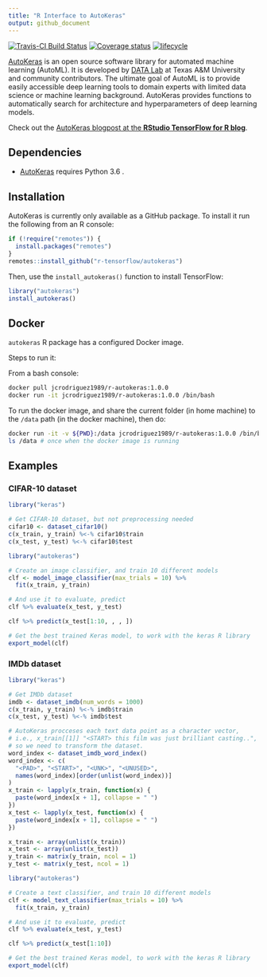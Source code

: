 ```yaml
---
title: "R Interface to AutoKeras"
output: github_document
---
```


[![Travis-CI Build Status](https://travis-ci.org/r-tensorflow/autokeras.svg?branch=master)](https://travis-ci.org/r-tensorflow/autokeras) 
[![Coverage status](https://codecov.io/gh/jcrodriguez1989/autokeras/branch/master/graph/badge.svg)](https://codecov.io/gh/jcrodriguez1989/autokeras/branch/master)
[![lifecycle](https://img.shields.io/badge/lifecycle-experimental-orange.svg)](https://www.tidyverse.org/lifecycle/#experimental)


[AutoKeras](https://autokeras.com/) is an open source software library for 
automated machine learning (AutoML). It is developed by
[DATA Lab](http://faculty.cs.tamu.edu/xiahu/index.html) at Texas A&M
University and community contributors. The ultimate goal of AutoML is to
provide easily accessible deep learning tools to domain experts with limited
data science or machine learning background. AutoKeras provides functions
to automatically search for architecture and hyperparameters of deep
learning models.

Check out the [AutoKeras blogpost at the **RStudio TensorFlow for R blog**](https://blogs.rstudio.com/tensorflow/posts/2019-04-16-autokeras/).

## Dependencies

* [AutoKeras](https://autokeras.com/) requires Python 3.6 .

## Installation

AutoKeras is currently only available as a GitHub package.
To install it run the following from an R console:

```r
if (!require("remotes")) {
  install.packages("remotes")
}
remotes::install_github("r-tensorflow/autokeras")
```

Then, use the `install_autokeras()` function to install TensorFlow:

```r
library("autokeras")
install_autokeras()
```

## Docker

`autokeras` R package has a configured Docker image.

Steps to run it:

From a bash console:

```bash
docker pull jcrodriguez1989/r-autokeras:1.0.0
docker run -it jcrodriguez1989/r-autokeras:1.0.0 /bin/bash
```

To run the docker image, and share the current folder (in home machine) to the `/data` path (in the docker machine), then do:

```bash
docker run -it -v ${PWD}:/data jcrodriguez1989/r-autokeras:1.0.0 /bin/bash
ls /data # once when the docker image is running
```

## Examples

### CIFAR-10 dataset

```r
library("keras")

# Get CIFAR-10 dataset, but not preprocessing needed
cifar10 <- dataset_cifar10()
c(x_train, y_train) %<-% cifar10$train
c(x_test, y_test) %<-% cifar10$test
```

```r
library("autokeras")

# Create an image classifier, and train 10 different models
clf <- model_image_classifier(max_trials = 10) %>%
  fit(x_train, y_train)
```

```r
# And use it to evaluate, predict
clf %>% evaluate(x_test, y_test)
```

```r
clf %>% predict(x_test[1:10, , , ])
```

```r
# Get the best trained Keras model, to work with the keras R library
export_model(clf)
```

### IMDb dataset

```r
library("keras")

# Get IMDb dataset
imdb <- dataset_imdb(num_words = 1000)
c(x_train, y_train) %<-% imdb$train
c(x_test, y_test) %<-% imdb$test

# AutoKeras procceses each text data point as a character vector,
# i.e., x_train[[1]] "<START> this film was just brilliant casting..",
# so we need to transform the dataset.
word_index <- dataset_imdb_word_index()
word_index <- c(
  "<PAD>", "<START>", "<UNK>", "<UNUSED>",
  names(word_index)[order(unlist(word_index))]
)
x_train <- lapply(x_train, function(x) {
  paste(word_index[x + 1], collapse = " ")
})
x_test <- lapply(x_test, function(x) {
  paste(word_index[x + 1], collapse = " ")
})

x_train <- array(unlist(x_train))
x_test <- array(unlist(x_test))
y_train <- matrix(y_train, ncol = 1)
y_test <- matrix(y_test, ncol = 1)
```

```r
library("autokeras")

# Create a text classifier, and train 10 different models
clf <- model_text_classifier(max_trials = 10) %>%
  fit(x_train, y_train)
```

```r
# And use it to evaluate, predict
clf %>% evaluate(x_test, y_test)
```

```r
clf %>% predict(x_test[1:10])
```

```r
# Get the best trained Keras model, to work with the keras R library
export_model(clf)
```
